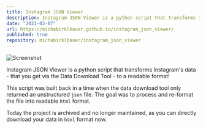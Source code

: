 ```yaml
---
title: Instagram JSON Viewer
description: Instagram JSON Viewer is a python script that transforms Instagram's data - that you get via the Data Download Tool - to a readable format!
date: "2021-03-07"
url: https://michabirklbauer.github.io/instagram_json_viewer/
published: true
repository: michabirklbauer/instagram_json_viewer
---
```


![Screenshot](https://github.com/michabirklbauer/instagram_json_viewer/raw/master/docs/screenshot1.jpg)

<div style={{ textAlign: 'justify' }}>

Instagram JSON Viewer is a python script that transforms Instagram's data - that you get via the Data Download Tool - to a readable format!  

This script was built back in a time when the data download tool only returned an unstructured `json` file. The goal was to process and re-format the file into readable `html` format.  

Today the project is archived and no longer maintained, as you can directly download your data in `html` format now.

</div>
